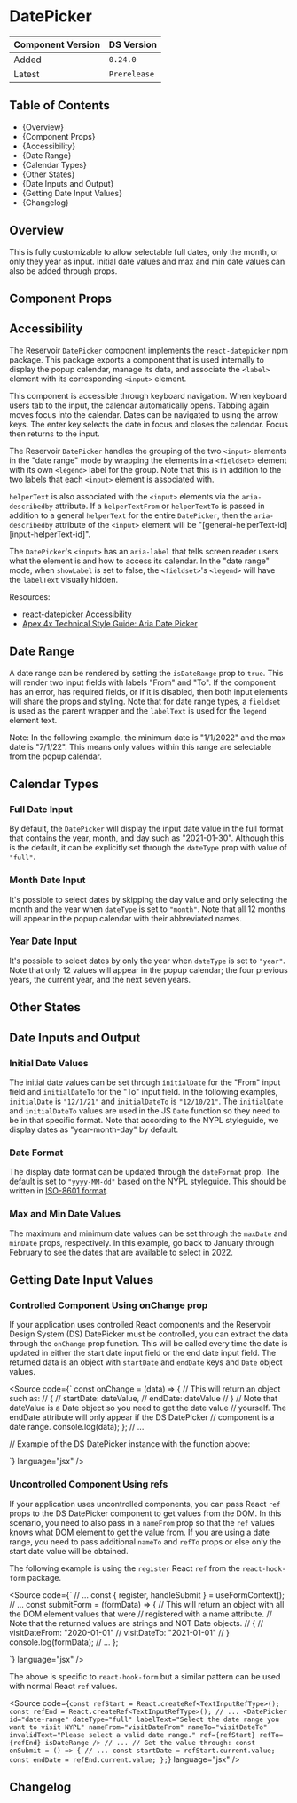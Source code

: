 

<Meta of={DatePickerStories} />

# DatePicker

| Component Version | DS Version   |
| ----------------- | ------------ |
| Added             | `0.24.0`     |
| Latest            | `Prerelease` |

## Table of Contents

- {<Link href="#overview" target="_self">Overview</Link>}
- {<Link href="#component-props" target="_self">Component Props</Link>}
- {<Link href="#accessibility" target="_self">Accessibility</Link>}
- {<Link href="#date-range" target="_self">Date Range</Link>}
- {<Link href="#calendar-types" target="_self">Calendar Types</Link>}
- {<Link href="#other-states" target="_self">Other States</Link>}
- {<Link href="#date-inputs-and-output" target="_self">Date Inputs and Output</Link>}
- {<Link href="#getting-date-input-values" target="_self">Getting Date Input Values</Link>}
- {<Link href="#changelog" target="_self">Changelog</Link>}

## Overview

<Description of={DatePickerStories} />

This is fully customizable to allow selectable full dates, only the month, or
only they year as input. Initial date values and max and min date values can
also be added through props.

## Component Props

<Canvas of={DatePickerStories.WithControls} />

<ArgTypes of={DatePickerStories.WithControls} />

## Accessibility

The Reservoir `DatePicker` component implements the `react-datepicker` npm package.
This package exports a component that is used internally to display the popup
calendar, manage its data, and associate the `<label>` element with its corresponding
`<input>` element.

This component is accessible through keyboard navigation. When keyboard users tab to
the input, the calendar automatically opens. Tabbing again moves focus into the
calendar. Dates can be navigated to using the arrow keys. The enter key selects the
date in focus and closes the calendar. Focus then returns to the input.

The Reservoir `DatePicker` handles the grouping of the two `<input>` elements in
the "date range" mode by wrapping the elements in a `<fieldset>` element with
its own `<legend>` label for the group. Note that this is in addition to the two
labels that each `<input>` element is associated with.

`helperText` is also associated with the `<input>` elements via the `aria-describedby`
attribute. If a `helperTextFrom` or `helperTextTo` is passed in addition to a general
`helperText` for the entire `DatePicker`, then the `aria-describedby` attribute of the
`<input>` element will be "\[general-helperText-id\] \[input-helperText-id\]".

The `DatePicker`'s `<input>` has an `aria-label` that tells screen reader users what
the element is and how to access its calendar. In the "date range" mode, when `showLabel`
is set to false, the `<fieldset>`'s `<legend>` will have the `labelText` visually hidden.

Resources:

- [react-datepicker Accessibility](https://github.com/Hacker0x01/react-datepicker#accessibility)
- [Apex 4x Technical Style Guide: Aria Date Picker](https://whatsock.com/Templates/Datepickers/Basic,%20Auto%20Open/index.htm)

## Date Range

A date range can be rendered by setting the `isDateRange` prop to `true`. This
will render two input fields with labels "From" and "To". If the component has
an error, has required fields, or if it is disabled, then both input elements
will share the props and styling. Note that for date range types, a `fieldset`
is used as the parent wrapper and the `labelText` is used for the `legend`
element text.

Note: In the following example, the minimum date is "1/1/2022" and the max date
is "7/1/22". This means only values within this range are selectable from the
popup calendar.

<Canvas of={DatePickerStories.DateRange} />

## Calendar Types

### Full Date Input

By default, the `DatePicker` will display the input date value in the full
format that contains the year, month, and day such as "2021-01-30". Although
this is the default, it can be explicitly set through the `dateType` prop with
value of `"full"`.

### Month Date Input

It's possible to select dates by skipping the day value and only selecting
the month and the year when `dateType` is set to `"month"`. Note
that all 12 months will appear in the popup calendar with their abbreviated names.

<Canvas of={DatePickerStories.MonthDateInput} />

### Year Date Input

It's possible to select dates by only the year when `dateType` is set to
`"year"`. Note that only 12 values will appear in the popup calendar; the four
previous years, the current year, and the next seven years.

<Canvas of={DatePickerStories.YearDateInput} />

## Other States

<Canvas of={DatePickerStories.OtherStates} />

## Date Inputs and Output

### Initial Date Values

The initial date values can be set through `initialDate` for the "From" input
field and `initialDateTo` for the "To" input field. In the following examples,
`initialDate` is `"12/1/21"` and `initialDateTo` is `"12/10/21"`. The
`initialDate` and `initialDateTo` values are used in the JS `Date` function so
they need to be in that specific format. Note that according to the NYPL
styleguide, we display dates as "year-month-day" by default.

<Canvas of={DatePickerStories.InitialDate} />

### Date Format

The display date format can be updated through the `dateFormat` prop. The
default is set to `"yyyy-MM-dd"` based on the NYPL styleguide. This should be
written in [ISO-8601 format](https://www.w3.org/TR/NOTE-datetime).

<Canvas of={DatePickerStories.DateFormat} />

### Max and Min Date Values

The maximum and minimum date values can be set through the `maxDate` and
`minDate` props, respectively. In this example, go back to January through
February to see the dates that are available to select in 2022.

<Canvas of={DatePickerStories.MaxMinDateValues} />

## Getting Date Input Values

### Controlled Component Using onChange prop

If your application uses controlled React components and the Reservoir Design
System (DS) DatePicker must be controlled, you can extract the data through the
`onChange` prop function. This will be called every time the date is updated in
either the start date input field or the end date input field. The returned
data is an object with `startDate` and `endDate` keys and `Date` object values.

<Source
  code={`
const onChange = (data) => {
  // This will return an object such as:
  // {
  //   startDate: dateValue,
  //   endDate: dateValue
  // }
  // Note that dateValue is a Date object so you need to get the date value
  // yourself. The endDate attribute will only appear if the DS DatePicker
  // component is a date range.
  console.log(data);
};
// ...

// Example of the DS DatePicker instance with the function above:

<DatePicker
  id="date-range"
  dateType="full"
  labelText="Select the date range you want to visit NYPL"
  invalidText="Please select a valid date range."
  onChange={onChange}
  isDateRange
/>
`} language="jsx" />

### Uncontrolled Component Using refs

If your application uses uncontrolled components, you can pass React `ref` props
to the DS DatePicker component to get values from the DOM. In this scenario, you
need to also pass in a `nameFrom` prop so that the `ref` values knows what DOM
element to get the value from. If you are using a date range, you need to pass
additional `nameTo` and `refTo` props or else only the start date value will be
obtained.

The following example is using the `register` React `ref` from the
`react-hook-form` package.

<Source
  code={`
// ...
const { register, handleSubmit } = useFormContext();
// ...
const submitForm = (formData) => {
  // This will return an object with all the DOM element values that were
  // registered with a name attribute.
  // Note that the returned values are strings and NOT Date objects.
  // {
  //   visitDateFrom: "2020-01-01"
  //   visitDateTo: "2021-01-01"
  // }
  console.log(formData);
  // ...
};

<form
  onSubmit={handleSubmit(submitForm)}
  method="post"
  action="/some/api/endpoint"
>
  <DatePicker
    id="date-range"
    dateType="full"
    labelText="Select the date range you want to visit NYPL"
    nameFrom="visitDateFrom"
    nameTo="visitDateTo"
    invalidText="Please select a valid date range."
    ref={register()}
    refTo={register()}
    isDateRange
  />
</form>
`} language="jsx" />

The above is specific to `react-hook-form` but a similar pattern can be used
with normal React `ref` values.

<Source
  code={`
const refStart = React.createRef<TextInputRefType>();
const refEnd = React.createRef<TextInputRefType>();
// ...
<DatePicker
  id="date-range"
  dateType="full"
  labelText="Select the date range you want to visit NYPL"
  nameFrom="visitDateFrom"
  nameTo="visitDateTo"
  invalidText="Please select a valid date range."
  ref={refStart}
  refTo={refEnd}
  isDateRange
/>
// ...
// Get the value through:
const onSubmit = () => {
  // ...
  const startDate = refStart.current.value;
  const endDate = refEnd.current.value;
};
`}
  language="jsx"
/>

## Changelog

<ComponentChangelogTable changelogData={changelogData} />
